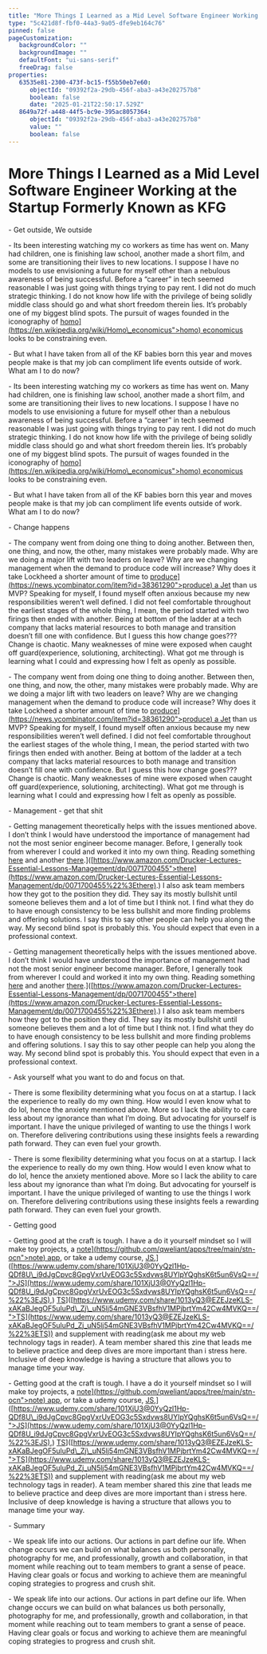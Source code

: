 ```yaml
---
title: "More Things I Learned as a Mid Level Software Engineer Working at the Startup Formerly Known as KFG"
type: "5c421d8f-fbf0-44a3-9a05-dfe9eb164c76"
pinned: false
pageCustomization: 
   backgroundColor: ""
   backgroundImage: ""
   defaultFont: "ui-sans-serif"
   freeDrag: false
properties: 
   63535e81-2300-473f-bc15-f55b50eb7e60: 
      objectId: "09392f2a-29db-456f-aba3-a43e202757b8"
      boolean: false
      date: "2025-01-21T22:50:17.529Z"
   8649a72f-a448-44f5-bc9e-395ac8057364: 
      objectId: "09392f2a-29db-456f-aba3-a43e202757b8"
      value: ""
      boolean: false
---
```


# More Things I Learned as a Mid Level Software Engineer Working at the Startup Formerly Known as KFG

\- Get outside, We outside

\- Its been interesting watching my co workers as time has went on. Many had children, one is finishing law school, another made a short film, and some are transitioning their lives to new locations. I suppose I have no models to use envisioning a future for myself other than a nebulous awareness of being successful. Before a “career” in tech seemed reasonable I was just going with things trying to pay rent. I did not do much strategic thinking. I do not know how life with the privilege of being solidly middle class should go and what short freedom therein lies. It’s probably one of my biggest blind spots. The pursuit of wages founded in the iconography of [homo\](https://en.wikipedia.org/wiki/Homo\_economicus">homo) economicus](%5Bhttps://en.wikipedia.org/wiki/Homo_economicus) looks to be constraining even.

\- But what I have taken from all of the KF babies born this year and moves people make is that my job can compliment life events outside of work. What am I to do now?

\- Its been interesting watching my co workers as time has went on. Many had children, one is finishing law school, another made a short film, and some are transitioning their lives to new locations. I suppose I have no models to use envisioning a future for myself other than a nebulous awareness of being successful. Before a “career” in tech seemed reasonable I was just going with things trying to pay rent. I did not do much strategic thinking. I do not know how life with the privilege of being solidly middle class should go and what short freedom therein lies. It’s probably one of my biggest blind spots. The pursuit of wages founded in the iconography of [homo\](https://en.wikipedia.org/wiki/Homo\_economicus">homo) economicus](%5Bhttps://en.wikipedia.org/wiki/Homo_economicus) looks to be constraining even.

\- But what I have taken from all of the KF babies born this year and moves people make is that my job can compliment life events outside of work. What am I to do now?

\- Change happens

\- The company went from doing one thing to doing another. Between then, one thing, and now, the other, many mistakes were probably made. Why are we doing a major lift with two leaders on leave? Why are we changing management when the demand to produce code will increase? Why does it take Lockheed a shorter amount of time to [produce\](https://news.ycombinator.com/item?id=38361290">produce) a Jet](%5Bhttps://news.ycombinator.com/item?id=38361290) than us MVP? Speaking for myself, I found myself often anxious because my new responsibilities weren’t well defined. I did not feel comfortable throughout the earliest stages of the whole thing, I mean, the period started with two firings then ended with another. Being at bottom of the ladder at a tech company that lacks material resources to both manage and transition doesn’t fill one with confidence. But I guess this how change goes??? Change is chaotic. Many weaknesses of mine were exposed when caught off guard(experience, solutioning, architecting). What got me through is learning what I could and expressing how I felt as openly as possible.

\- The company went from doing one thing to doing another. Between then, one thing, and now, the other, many mistakes were probably made. Why are we doing a major lift with two leaders on leave? Why are we changing management when the demand to produce code will increase? Why does it take Lockheed a shorter amount of time to [produce\](https://news.ycombinator.com/item?id=38361290">produce) a Jet](%5Bhttps://news.ycombinator.com/item?id=38361290) than us MVP? Speaking for myself, I found myself often anxious because my new responsibilities weren’t well defined. I did not feel comfortable throughout the earliest stages of the whole thing, I mean, the period started with two firings then ended with another. Being at bottom of the ladder at a tech company that lacks material resources to both manage and transition doesn’t fill one with confidence. But I guess this how change goes??? Change is chaotic. Many weaknesses of mine were exposed when caught off guard(experience, solutioning, architecting). What got me through is learning what I could and expressing how I felt as openly as possible.

\- Management - get that shit

\- Getting management theoretically helps with the issues mentioned above. I don’t think I would have understood the importance of management had not the most senior engineer become manager. Before, I generally took from wherever I could and worked it into my own thing. Reading something [here](https://betterprogramming.pub/advices-from-a-software-engineer-with-8-years-of-experience-8df5111d4d55) and another [there](%5Bhttps://www.amazon.com/Drucker-Lectures-Essential-Lessons-Management/dp/0071700455).\]([https://www.amazon.com/Drucker-Lectures-Essential-Lessons-Management/dp/0071700455">there](https://www.amazon.com/Drucker-Lectures-Essential-Lessons-Management/dp/0071700455%22%3Ethere).) I also ask team members how they got to the position they did. They say its mostly bullshit until someone believes them and a lot of time but I think not. I find what they do to have enough consistency to be less bullshit and more finding problems and offering solutions. I say this to say other people can help you along the way. My second blind spot is probably this. You should expect that even in a professional context.

\- Getting management theoretically helps with the issues mentioned above. I don’t think I would have understood the importance of management had not the most senior engineer become manager. Before, I generally took from wherever I could and worked it into my own thing. Reading something [here](https://betterprogramming.pub/advices-from-a-software-engineer-with-8-years-of-experience-8df5111d4d55) and another [there](%5Bhttps://www.amazon.com/Drucker-Lectures-Essential-Lessons-Management/dp/0071700455).\]([https://www.amazon.com/Drucker-Lectures-Essential-Lessons-Management/dp/0071700455">there](https://www.amazon.com/Drucker-Lectures-Essential-Lessons-Management/dp/0071700455%22%3Ethere).) I also ask team members how they got to the position they did. They say its mostly bullshit until someone believes them and a lot of time but I think not. I find what they do to have enough consistency to be less bullshit and more finding problems and offering solutions. I say this to say other people can help you along the way. My second blind spot is probably this. You should expect that even in a professional context.

\- Ask yourself what you want to do and focus on that.

\- There is some flexibility determining what you focus on at a startup. I lack the experience to really do my own thing. How would I even know what to do lol, hence the anxiety mentioned above. More so I lack the ability to care less about my ignorance than what I’m doing. But advocating for yourself is important. I have the unique privileged of wanting to use the things I work on. Therefore delivering contributions using these insights feels a rewarding path forward. They can even fuel your growth.

\- There is some flexibility determining what you focus on at a startup. I lack the experience to really do my own thing. How would I even know what to do lol, hence the anxiety mentioned above. More so I lack the ability to care less about my ignorance than what I’m doing. But advocating for yourself is important. I have the unique privileged of wanting to use the things I work on. Therefore delivering contributions using these insights feels a rewarding path forward. They can even fuel your growth.

\- Getting good

\- Getting good at the craft is tough. I have a do it yourself mindset so I will make toy projects, a [note\](https://github.com/qweliant/apps/tree/main/stn-ocn">note) app](%5Bhttps://github.com/qweliant/apps/tree/main/stn-ocn), or take a udemy course, [JS](%5Bhttps://www.udemy.com/share/101XjU3@0YyQzl1Hp-QDf8U_i9dJgCpvc8GpgVxrUvEOG3c5Sxdvws8UYIpYQghsK6t5un6VsQ==/),\]([https://www.udemy.com/share/101XjU3@0YyQzl1Hp-QDf8U\_i9dJgCpvc8GpgVxrUvEOG3c5Sxdvws8UYIpYQghsK6t5un6VsQ==/">JS](https://www.udemy.com/share/101XjU3@0YyQzl1Hp-QDf8U_i9dJgCpvc8GpgVxrUvEOG3c5Sxdvws8UYIpYQghsK6t5un6VsQ==/%22%3EJS),) [TS](%5Bhttps://www.udemy.com/share/1013yQ3@EZEJzeKLS-xAKaBJegOF5uluPd_Zj_uN5lj54mGNE3VBsfhV1MPjbrtYm42Cw4MVKQ==/)\]([https://www.udemy.com/share/1013yQ3@EZEJzeKLS-xAKaBJegOF5uluPd\_Zj\_uN5lj54mGNE3VBsfhV1MPjbrtYm42Cw4MVKQ==/">TS](https://www.udemy.com/share/1013yQ3@EZEJzeKLS-xAKaBJegOF5uluPd_Zj_uN5lj54mGNE3VBsfhV1MPjbrtYm42Cw4MVKQ==/%22%3ETS)) and supplement with reading(ask me about my web technology tags in reader). A team member shared this zine that leads me to believe practice and deep dives are more important than i stress here. Inclusive of deep knowledge is having a structure that allows you to manage time your way.

\- Getting good at the craft is tough. I have a do it yourself mindset so I will make toy projects, a [note\](https://github.com/qweliant/apps/tree/main/stn-ocn">note) app](%5Bhttps://github.com/qweliant/apps/tree/main/stn-ocn), or take a udemy course, [JS](%5Bhttps://www.udemy.com/share/101XjU3@0YyQzl1Hp-QDf8U_i9dJgCpvc8GpgVxrUvEOG3c5Sxdvws8UYIpYQghsK6t5un6VsQ==/),\]([https://www.udemy.com/share/101XjU3@0YyQzl1Hp-QDf8U\_i9dJgCpvc8GpgVxrUvEOG3c5Sxdvws8UYIpYQghsK6t5un6VsQ==/">JS](https://www.udemy.com/share/101XjU3@0YyQzl1Hp-QDf8U_i9dJgCpvc8GpgVxrUvEOG3c5Sxdvws8UYIpYQghsK6t5un6VsQ==/%22%3EJS),) [TS](%5Bhttps://www.udemy.com/share/1013yQ3@EZEJzeKLS-xAKaBJegOF5uluPd_Zj_uN5lj54mGNE3VBsfhV1MPjbrtYm42Cw4MVKQ==/)\]([https://www.udemy.com/share/1013yQ3@EZEJzeKLS-xAKaBJegOF5uluPd\_Zj\_uN5lj54mGNE3VBsfhV1MPjbrtYm42Cw4MVKQ==/">TS](https://www.udemy.com/share/1013yQ3@EZEJzeKLS-xAKaBJegOF5uluPd_Zj_uN5lj54mGNE3VBsfhV1MPjbrtYm42Cw4MVKQ==/%22%3ETS)) and supplement with reading(ask me about my web technology tags in reader). A team member shared this zine that leads me to believe practice and deep dives are more important than i stress here. Inclusive of deep knowledge is having a structure that allows you to manage time your way.

\- Summary

\- We speak life into our actions. Our actions in part define our life. When change occurs we can build on what balances us both personally, photography for me, and professionally, growth and collaboration, in that moment while reaching out to team members to grant a sense of peace. Having clear goals or focus and working to achieve them are meaningful coping strategies to progress and crush shit.

\- We speak life into our actions. Our actions in part define our life. When change occurs we can build on what balances us both personally, photography for me, and professionally, growth and collaboration, in that moment while reaching out to team members to grant a sense of peace. Having clear goals or focus and working to achieve them are meaningful coping strategies to progress and crush shit.

